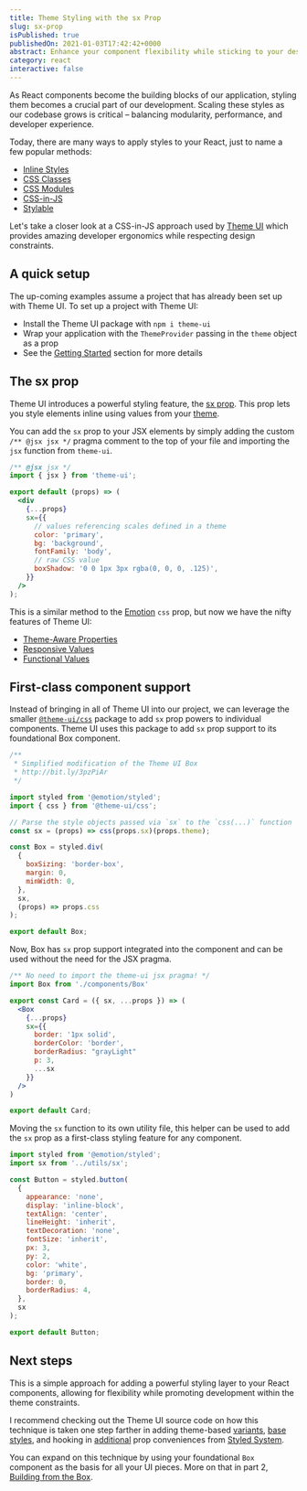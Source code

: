 ```yaml
---
title: Theme Styling with the sx Prop
slug: sx-prop
isPublished: true
publishedOn: 2021-01-03T17:42:42+0000
abstract: Enhance your component flexibility while sticking to your design principles.
category: react
interactive: false
---
```



As React components become the building blocks of our application, styling them becomes a crucial part of our development. Scaling these styles as our codebase grows is critical – balancing modularity, performance, and developer experience.

Today, there are many ways to apply styles to your React, just to name a few popular methods:

- [Inline Styles](https://reactjs.org/docs/dom-elements.html#style)
- [CSS Classes](https://reactjs.org/docs/faq-styling.html#how-do-i-add-css-classes-to-components)
- [CSS Modules](https://github.com/css-modules/css-modules)
- [CSS-in-JS](https://github.com/tuchk4/awesome-css-in-js)
- [Stylable](https://stylable.io)

Let's take a closer look at a CSS-in-JS approach used by [Theme UI] which provides amazing developer ergonomics while respecting design constraints.

## A quick setup

The up-coming examples assume a project that has already been set up with Theme UI. To set up a project with Theme UI:

- Install the Theme UI package with `npm i theme-ui`
- Wrap your application with the `ThemeProvider` passing in the `theme` object as a prop
- See the [Getting Started] section for more details

## The sx prop

Theme UI introduces a powerful styling feature, the [sx prop]. This prop lets you style elements inline using values from your [theme](https://theme-ui.com/theming).

You can add the `sx` prop to your JSX elements by simply adding the custom `/** @jsx jsx */` pragma comment to the top of your file and importing the `jsx` function from `theme-ui`.

```jsx
/** @jsx jsx */
import { jsx } from 'theme-ui';

export default (props) => (
  <div
    {...props}
    sx={{
      // values referencing scales defined in a theme
      color: 'primary',
      bg: 'background',
      fontFamily: 'body',
      // raw CSS value
      boxShadow: '0 0 1px 3px rgba(0, 0, 0, .125)',
    }}
  />
);
```

This is a similar method to the [Emotion] `css` prop, but now we have the nifty features of Theme UI:

- [Theme-Aware Properties]()
- [Responsive Values]()
- [Functional Values]()

## First-class component support

Instead of bringing in all of Theme UI into our project, we can leverage the smaller [`@theme-ui/css`] package to add `sx` prop powers to individual components. Theme UI uses this package to add `sx` prop support to its foundational Box component.

```jsx
/**
 * Simplified modification of the Theme UI Box
 * http://bit.ly/3pzPiAr
 */

import styled from '@emotion/styled';
import { css } from '@theme-ui/css';

// Parse the style objects passed via `sx` to the `css(...)` function
const sx = (props) => css(props.sx)(props.theme);

const Box = styled.div(
  {
    boxSizing: 'border-box',
    margin: 0,
    minWidth: 0,
  },
  sx,
  (props) => props.css
);

export default Box;
```

Now, Box has `sx` prop support integrated into the component and can be used without the need for the JSX pragma.

```jsx
/** No need to import the theme-ui jsx pragma! */
import Box from './components/Box'

export const Card = ({ sx, ...props }) => (
  <Box
    {...props}
    sx={{
      border: '1px solid',
      borderColor: 'border',
      borderRadius: "grayLight"
      p: 3,
      ...sx
    }}
  />
)

export default Card;
```

Moving the `sx` function to its own utility file, this helper can be used to add the `sx` prop as a first-class styling feature for any component.

```jsx
import styled from '@emotion/styled';
import sx from '../utils/sx';

const Button = styled.button(
  {
    appearance: 'none',
    display: 'inline-block',
    textAlign: 'center',
    lineHeight: 'inherit',
    textDecoration: 'none',
    fontSize: 'inherit',
    px: 3,
    py: 2,
    color: 'white',
    bg: 'primary',
    border: 0,
    borderRadius: 4,
  },
  sx
);

export default Button;
```

## Next steps

This is a simple approach for adding a powerful styling layer to your React components, allowing for flexibility while promoting development within the theme constraints.

I recommend checking out the Theme UI source code on how this technique is taken one step farther in adding theme-based [variants](https://github.com/system-ui/theme-ui/blob/stable/packages/components/src/Box.js#L13), [base styles](https://github.com/system-ui/theme-ui/blob/stable/packages/components/src/Box.js#L12), and hooking in [additional](https://github.com/system-ui/theme-ui/blob/stable/packages/components/src/Box.js#L4) prop conveniences from [Styled System].

You can expand on this technique by using your foundational `Box` component as the basis for all your UI pieces. More on that in part 2, [Building from the Box].

[theme ui]: https://theme-ui.com
[getting started]: https://theme-ui.com/getting-started
[emotion]: https://emotion.sh/
[sx prop]: https://theme-ui.com/sx-prop
[theme-aware properties]: https://theme-ui.com/sx-prop#theme-aware-properties
[responsive values]: https://theme-ui.com/sx-prop#responsive-values
[functional values]: https://theme-ui.com/sx-prop#functional-values
[`@theme-ui/css`]: https://github.com/system-ui/theme-ui/blob/develop/packages/css/README.md
[styled system]: https://github.com/styled-system/styled-system
[building from the box]: /posts/the-box
